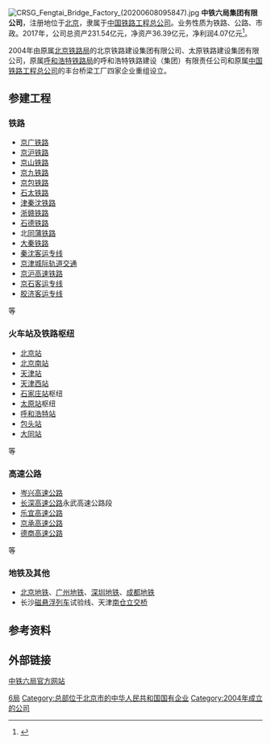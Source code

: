 {{Infobox company
|name = 中铁六局集团有限公司
|name_en = China Railway Sixth Group Co., Ltd.
|image = China Railway Sixth Group headquarters (20220419135002).jpg
|caption = 中铁六局总部
|type = 国有企业
|location = [[北京市|北京市]][[海淀区|海淀区]][[万寿路_(北京)|万寿路]]2号
|local_code_name = CN
|local_code = 91110108101884765M
|parent = [[中国中铁|中国中铁]]
}}
[[File:CRSG_Fengtai_Bridge_Factory_(20200608095847).jpg|thumb]]
'''中铁六局集团有限公司'''，注册地位于[[北京|北京]]，隶属于[[中国铁路工程总公司|中国铁路工程总公司]]。业务性质为铁路、公路、市政。2017年，公司总资产231.54亿元，净资产36.39亿元，净利润4.07亿元<ref name="report2017">{{cite report|title= 中国中铁股份有限公司2017年年度报告|url= http://static.sse.com.cn/disclosure/listedinfo/announcement/c/2018-03-30/601390_2017_n.pdf|publisher= 上海证券交易所网站|page= 41|docket= |access-date= 2018-04-09|quote= |date= |archive-date= 2018-04-03|archive-url= https://web.archive.org/web/20180403234755/http://static.sse.com.cn/disclosure/listedinfo/announcement/c/2018-03-30/601390_2017_n.pdf|dead-url= no}}</ref>。

2004年由原属[[北京铁路局|北京铁路局]]的北京铁路建设集团有限公司、太原铁路建设集团有限公司，原属[[呼和浩特铁路局|呼和浩特铁路局]]的呼和浩特铁路建设（集团）有限责任公司和原属[[中国铁路工程总公司|中国铁路工程总公司]]的丰台桥梁工厂四家企业重组设立。

== 参建工程 ==
=== 铁路 ===
*[[京广铁路|京广铁路]]
*[[京沪铁路|京沪铁路]]
*[[京山铁路|京山铁路]]
*[[京九铁路|京九铁路]]
*[[京包铁路|京包铁路]]
*[[石太铁路|石太铁路]]
*[[津秦沈铁路|津秦沈铁路]]
*[[浙赣铁路|浙赣铁路]]
*[[石德铁路|石德铁路]]
*北[[同蒲铁路|同蒲铁路]]
*[[大秦铁路|大秦铁路]]
*[[秦沈客运专线|秦沈客运专线]]
*[[京津城际轨道交通|京津城际轨道交通]]
*[[京沪高速铁路|京沪高速铁路]]
*[[京石客运专线|京石客运专线]]
*[[胶济客运专线|胶济客运专线]]
等
=== 火车站及铁路枢纽 ===
*[[北京站|北京站]]
*[[北京南站|北京南站]]
*[[天津站|天津站]]
*[[天津西站|天津西站]]
*[[石家庄站|石家庄站]]枢纽
*[[太原站|太原站]]枢纽
*[[呼和浩特站|呼和浩特站]]
*[[包头站|包头站]]
*[[大同站|大同站]]
等
=== 高速公路 ===
*[[岑兴高速公路|岑兴高速公路]]
*[[长深高速公路|长深高速公路]]永武高速公路段
*[[乐宜高速公路|乐宜高速公路]]
*[[京承高速公路|京承高速公路]]
*[[德商高速公路|德商高速公路]]
等

=== 地铁及其他 ===
*[[北京地铁|北京地铁]]、[[广州地铁|广州地铁]]、[[深圳地铁|深圳地铁]]、[[成都地铁|成都地铁]]
*长沙[[磁悬浮列车|磁悬浮列车]]试验线、天津[[南仓立交桥|南仓立交桥]]

== 参考资料 ==
{{reflist}}

== 外部链接 ==
[http://www.crsg.com.cn/ 中铁六局官方网站] {{Wayback|url=http://www.crsg.com.cn/ |date=20201027084706 }}

[[Category:中国中铁子公司|6局]]
[[Category:总部位于北京市的中华人民共和国国有企业|Category:总部位于北京市的中华人民共和国国有企业]]
[[Category:2004年成立的公司|Category:2004年成立的公司]]